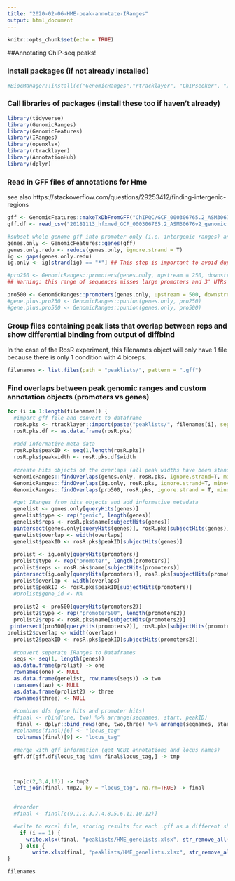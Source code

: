 ```yaml
---
title: "2020-02-06-HME-peak-annotate-IRanges"
output: html_document
---
```


```r
knitr::opts_chunk$set(echo = TRUE)
```

##Annotating ChIP-seq peaks!

### Install packages (if not already installed)
```r
#BiocManager::install(c("GenomicRanges","rtracklayer", "ChIPseeker", "IRanges", "AnnotationHub"))
```

### Call libraries of packages (install these too if haven't already)
```r
library(tidyverse)
library(GenomicRanges)
library(GenomicFeatures)
library(IRanges)
library(openxlsx)
library(rtracklayer)
library(AnnotationHub)
library(dplyr)
```


### Read in GFF files of annotations for Hme
see also https://stackoverflow.com/questions/29253412/finding-intergenic-regions
```r
gff <- GenomicFeatures::makeTxDbFromGFF("ChIPQC/GCF_000306765.2_ASM30676v2_genomic.gff", format = "gff")
gff.df <- read_csv("20181113_hfxmed_GCF_000306765.2_ASM30676v2_genomic.gff.key.csv")

#subset whole genome gff into promoter only (i.e. intergenic ranges) and gene only structures
genes.only <- GenomicFeatures::genes(gff)
genes.only.redu <- reduce(genes.only, ignore.strand = T)
ig <- gaps(genes.only.redu)
ig.only <- ig[strand(ig) == "*"] ## This step is important to avoid duplicate entries for each gene.

#pro250 <- GenomicRanges::promoters(genes.only, upstream = 250, downstream = 0)
## Warning: this range of sequences misses large promoters and 3' UTRs (i.e. some IG space is skipped in the overlaps with ChIP-seq peaks)

pro500 <- GenomicRanges::promoters(genes.only, upstream = 500, downstream = 0)
#gene.plus.pro250 <- GenomicRanges::punion(genes.only, pro250)
#gene.plus.pro500 <- GenomicRanges::punion(genes.only, pro500)
```

### Group files containing peak lists that overlap between reps and show differential binding from output of diffbind
In the case of the RosR experiment, this filenames object will only have 1 file because there is only 1 condition with 4 bioreps.
```r
filenames <- list.files(path = "peaklists/", pattern = ".gff")
```

### Find overlaps between peak genomic ranges and custom annotation objects (promoters vs genes)
```r
for (i in 1:length(filenames)) {
  #import gff file and convert to dataframe
  rosR.pks <- rtracklayer::import(paste("peaklists/", filenames[i], sep = ""), format = "GFF")
  rosR.pks.df <- as.data.frame(rosR.pks)
  
  #add informative meta data
  rosR.pks$peakID <- seq(1,length(rosR.pks))
  rosR.pks$peakwidth <- rosR.pks.df$width
  
  #create hits objects of the overlaps (all peak widths have been standardized to 300bp wide. The must overlap a genomic feature by at least one third (100bps) to be called.) adjusting the overlap requirement changes the stringency of my peak annotation. 
  GenomicRanges::findOverlaps(genes.only, rosR.pks, ignore.strand=T, minoverlap = 100) -> genes
  GenomicRanges::findOverlaps(ig.only, rosR.pks, ignore.strand=T, minoverlap = 100) -> promoters
  GenomicRanges::findOverlaps(pro500, rosR.pks, ignore.strand = T, minoverlap = 100) -> promoters2

  #get IRanges from hits objects and add informative metadata
  genelist <- genes.only[queryHits(genes)] 
  genelist$type <- rep("genic", length(genes))
  genelist$reps <- rosR.pks$name[subjectHits(genes)]
  pintersect(genes.only[queryHits(genes)], rosR.pks[subjectHits(genes)]) -> overlaps
  genelist$overlap <- width(overlaps)
  genelist$peakID <- rosR.pks$peakID[subjectHits(genes)]
  
  prolist <- ig.only[queryHits(promoters)]
  prolist$type <- rep("promoter", length(promoters))
  prolist$reps <- rosR.pks$name[subjectHits(promoters)]
  pintersect(ig.only[queryHits(promoters)], rosR.pks[subjectHits(promoters)]) -> overlaps
  prolist$overlap <- width(overlaps)
  prolist$peakID <- rosR.pks$peakID[subjectHits(promoters)]
  #prolist$gene_id <- NA
  
  prolist2 <- pro500[queryHits(promoters2)]
  prolist2$type <- rep("promoter500", length(promoters2))
  prolist2$reps <- rosR.pks$name[subjectHits(promoters2)]
 pintersect(pro500[queryHits(promoters2)], rosR.pks[subjectHits(promoters2)]) -> overlaps
prolist2$overlap <- width(overlaps)
  prolist2$peakID <- rosR.pks$peakID[subjectHits(promoters2)]
  
  #convert seperate IRanges to Dataframes
  seqs <- seq(1, length(genes))
  as.data.frame(prolist) -> one
  rownames(one) <- NULL
  as.data.frame(genelist, row.names(seqs)) -> two
  rownames(two) <- NULL
  as.data.frame(prolist2) -> three
  rownames(three) <- NULL  
  
  #combine dfs (gene hits and promoter hits)
  #final <- rbind(one, two) %>% arrange(seqnames, start, peakID)
   final <- dplyr::bind_rows(one, two,three) %>% arrange(seqnames, start, peakID)
  #colnames(final)[6] <- "locus_tag"
   colnames(final)[9] <- "locus_tag"

  #merge with gff information (get NCBI annotations and locus names)
  gff.df[gff.df$locus_tag %in% final$locus_tag,] -> tmp



  tmp[c(2,3,4,10)] -> tmp2
  left_join(final, tmp2, by = "locus_tag", na.rm=TRUE) -> final

  
  #reorder
  #final <- final[c(9,1,2,3,7,4,8,5,6,11,10,12)]

  #write to excel file, storing results for each .gff as a different sheet (in the case where multiple peak lists, e.g. between conditions, are used)
    if (i == 1) {
      write.xlsx(final, "peaklists/HME_genelists.xlsx", str_remove_all(filenames[i], ".gff"), row.names = F, asTable = TRUE)
    } else {
        write.xlsx(final, "peaklists/HME_genelists.xlsx", str_remove_all(filenames[i], ".gff"), row.names = F, append = T, asTable = TRUE)}
}
```




```r
filenames
```





